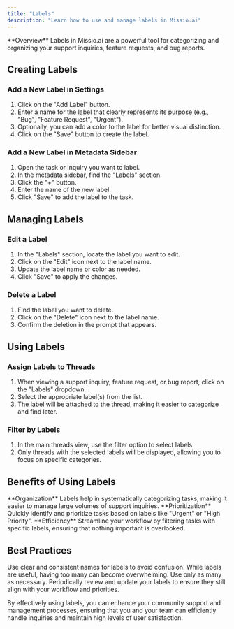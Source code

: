 ```yaml
---
title: "Labels"
description: "Learn how to use and manage labels in Missio.ai"
---
```


<Info>
  **Overview** Labels in Missio.ai are a powerful tool for categorizing and
  organizing your support inquiries, feature requests, and bug reports.
</Info>

## Creating Labels

### Add a New Label in Settings

1. Click on the "Add Label" button.
2. Enter a name for the label that clearly represents its purpose (e.g., "Bug", "Feature Request", "Urgent").
3. Optionally, you can add a color to the label for better visual distinction.
4. Click on the "Save" button to create the label.

### Add a New Label in Metadata Sidebar

1. Open the task or inquiry you want to label.
2. In the metadata sidebar, find the "Labels" section.
3. Click the "+" button.
4. Enter the name of the new label.
5. Click "Save" to add the label to the task.

## Managing Labels

### Edit a Label

1. In the "Labels" section, locate the label you want to edit.
2. Click on the "Edit" icon next to the label name.
3. Update the label name or color as needed.
4. Click "Save" to apply the changes.

### Delete a Label

1. Find the label you want to delete.
2. Click on the "Delete" icon next to the label name.
3. Confirm the deletion in the prompt that appears.

## Using Labels

### Assign Labels to Threads

1. When viewing a support inquiry, feature request, or bug report, click on the "Labels" dropdown.
2. Select the appropriate label(s) from the list.
3. The label will be attached to the thread, making it easier to categorize and find later.

### Filter by Labels

1. In the main threads view, use the filter option to select labels.
2. Only threads with the selected labels will be displayed, allowing you to focus on specific categories.

## Benefits of Using Labels

<Info>
  **Organization** Labels help in systematically categorizing tasks, making it
  easier to manage large volumes of support inquiries.
</Info>

<Info>
  **Prioritization** Quickly identify and prioritize tasks based on labels like
  "Urgent" or "High Priority".
</Info>

<Info>
  **Efficiency** Streamline your workflow by filtering tasks with specific
  labels, ensuring that nothing important is overlooked.
</Info>

## Best Practices

<AccordionGroup>
  <Accordion title="Consistent Naming Conventions">
    Use clear and consistent names for labels to avoid confusion.
  </Accordion>
  <Accordion title="Limit the Number of Labels">
    While labels are useful, having too many can become overwhelming. Use only
    as many as necessary.
  </Accordion>
  <Accordion title="Regular Review">
    Periodically review and update your labels to ensure they still align with
    your workflow and priorities.
  </Accordion>
</AccordionGroup>

By effectively using labels, you can enhance your community support and management processes, ensuring that you and your team can efficiently handle inquiries and maintain high levels of user satisfaction.
